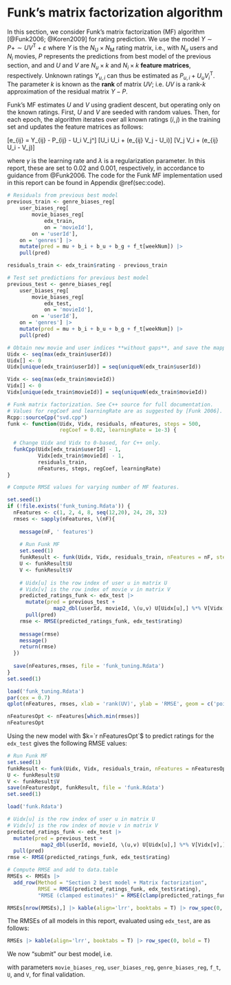 # Funk's matrix factorization algorithm

In this section, we consider Funk's matrix factorization (MF)
algorithm [@Funk2006; @Koren2009] for rating prediction.
We use the model $Y \sim P + \sim UV^\mathrm{T} + \varepsilon$
where $Y$ is the $N_\mathrm{U}\times N_\mathrm{M}$
rating matrix, i.e., with $N_u$ users and $N_i$ movies,
$P$ represents the predictions from best model of the previous section, and
and $U$ and $V$ are $N_u \times k$ and $N_i \times k$
**feature matrices**, respectively.
Unknown ratings $Y_{u,i}$ can thus be estimated as $P_{u,i} + U_u V_i^\mathrm{T}$.
The parameter $k$ is known as the **rank** of matrix $UV$; i.e. $UV$ is a
rank-$k$ approximation of the residual matrix $Y-P$.


Funk's MF estimates $U$ and $V$ using gradient descent,
but operating only on the known ratings. First, $U$ and $V$ are seeded with random values.
Then, for each epoch, the algorithm iterates over all known ratings $(i,j)$ in the training set
and updates the feature matrices as follows:

\[e_{ij} = Y_{ij} - P_{ij} - U_i V_j^\mathrm{T}\]
\[U_i \gets U_i + \gamma(e_{ij} V_j - \lambda U_i)\]
\[V_j \gets V_i + \gamma(e_{ij} U_i - \lambda V_j)\]

where $\gamma$ is the learning rate and $\lambda$ is a regularization parameter.
In this report, these are set to 0.02 and 0.001, respectively, in accordance to guidance from
@Funk2006. The code for the Funk MF implementation used in this report can be found in
Appendix \@ref(sec:code).

```r

# Residuals from previous best model
previous_train <- genre_biases_reg[
    user_biases_reg[
        movie_biases_reg[
            edx_train,
            on = 'movieId'],
        on = 'userId'],
    on = 'genres'] |> 
    mutate(pred = mu + b_i + b_u + b_g + f_t[weekNum]) |> 
    pull(pred)

residuals_train <- edx_train$rating - previous_train

# Test set predictions for previous best model
previous_test <- genre_biases_reg[
    user_biases_reg[
        movie_biases_reg[
            edx_test,
            on = 'movieId'],
        on = 'userId'],
    on = 'genres'] |> 
    mutate(pred = mu + b_i + b_u + b_g + f_t[weekNum]) |> 
    pull(pred)

# Obtain new movie and user indices **without gaps**, and save the mappings
Uidx <- seq(max(edx_train$userId))
Uidx[] <- 0
Uidx[unique(edx_train$userId)] = seq(uniqueN(edx_train$userId))

Vidx <- seq(max(edx_train$movieId))
Vidx[] <- 0
Vidx[unique(edx_train$movieId)] = seq(uniqueN(edx_train$movieId))

# Funk matrix factorization. See C++ source for full documentation.
# Values for regCoef and learningRate are as suggested by [Funk 2006].
Rcpp::sourceCpp("svd.cpp")
funk <- function(Uidx, Vidx, residuals, nFeatures, steps = 500,
                 regCoef = 0.02, learningRate = 1e-3) {
  
  # Change Uidx and Vidx to 0-based, for C++ only.
  funkCpp(Uidx[edx_train$userId] - 1,
          Vidx[edx_train$movieId] - 1,
          residuals_train,
          nFeatures, steps, regCoef, learningRate)
}

# Compute RMSE values for varying number of MF features.

set.seed(1)
if (!file.exists('funk_tuning.Rdata')) {
  nFeatures <- c(1, 2, 4, 8, seq(12,20), 24, 28, 32)
  rmses <- sapply(nFeatures, \(nF){
    
    message(nF, ' features')
    
    # Run Funk MF
    set.seed(1)
    funkResult <- funk(Uidx, Vidx, residuals_train, nFeatures = nF, steps = 500)
    U <- funkResult$U
    V <- funkResult$V
    
    # Uidx[u] is the row index of user u in matrix U
    # Vidx[v] is the row index of movie v in matrix V
    predicted_ratings_funk <- edx_test |>
      mutate(pred = previous_test +
               map2_dbl(userId, movieId, \(u,v) U[Uidx[u],] %*% V[Vidx[v],])) |>
      pull(pred)
    rmse <- RMSE(predicted_ratings_funk, edx_test$rating)
    
    message(rmse)
    message()
    return(rmse)
  })
  
  save(nFeatures,rmses, file = 'funk_tuning.Rdata')
}
set.seed(1)

load('funk_tuning.Rdata')
par(cex = 0.7)
qplot(nFeatures, rmses, xlab = 'rank(UV)', ylab = 'RMSE', geom = c('point','line'))
```

```r
nFeaturesOpt <- nFeatures[which.min(rmses)]
nFeaturesOpt
```


Using the new model with $k=`r nFeaturesOpt`$ to predict ratings for the `edx_test` gives the following RMSE
values:
```r

# Run Funk MF
set.seed(1)
funkResult <- funk(Uidx, Vidx, residuals_train, nFeatures = nFeaturesOpt, steps = 500)
U <- funkResult$U
V <- funkResult$V
save(nFeaturesOpt, funkResult, file = 'funk.Rdata')
set.seed(1)

load('funk.Rdata')

# Uidx[u] is the row index of user u in matrix U
# Vidx[v] is the row index of movie v in matrix V
predicted_ratings_funk <- edx_test |>
  mutate(pred = previous_test +
           map2_dbl(userId, movieId, \(u,v) U[Uidx[u],] %*% V[Vidx[v],])) |>
  pull(pred)
rmse <- RMSE(predicted_ratings_funk, edx_test$rating)

# Compute RMSE and add to data.table
RMSEs <- RMSEs |>
  add_row(Method = "Section 2 best model + Matrix factorization",
          RMSE = RMSE(predicted_ratings_funk, edx_test$rating),
          "RMSE (clamped estimates)" = RMSE(clamp(predicted_ratings_funk), edx_test$rating))

RMSEs[nrow(RMSEs),] |> kable(align='lrr', booktabs = T) |> row_spec(0, bold = T)
```

The RMSEs of all models in this report, evaluated using `edx_test`, are as follows:

```r
RMSEs |> kable(align='lrr', booktabs = T) |> row_spec(0, bold = T)
```

We now "submit" our best model, i.e.
\begin{equation}
Y_{u,i} \sim \mu + b_{1;i} + b_{2;u} + b_{3;g(i)} + f(t_{u,i})
+ UV^\mathrm{T} + \varepsilon_{u,i}, (\#eq:final-model)
\end{equation}

with parameters `movie_biases_reg`, `user_biases_reg`, `genre_biases_reg`, `f_t`, `U`, and `V`,
for final validation.
